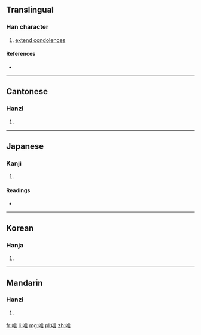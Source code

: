 ==Translingual==

===Han character===
{{Han char|rn=30|rad=口|as=07|sn=10|four=6006<sub>1</sub>|canj=口卜一口 (RYMR)}}

# [[extend condolences]]

====References====
* {{Han ref|kx=0191.240|dkj=03690|dj=0411.010|hdz=10632.130|uh=5501|ud=21761|bh=ADF1|bd=44529}}

----

==Cantonese==

===Hanzi===
{{yue-hanzi|jyut=|y=yin6}}

# {{defn|lang=yue|sort=口07}}

----

==Japanese==

===Kanji===
{{ja-kanji|grade=|rs=口07}}

# {{defn|lang=ja|sort=口07}}

====Readings====
* {{ja-readings|on=[[げん]] (gen), [[ごん]] (gon)|kun=[[とむらう]] (tomurau)}}

----

==Korean==

===Hanja===
{{ko-hanja|hangeul=언|rv=eon|mr=ŏn}}

# {{defn|lang=ko|sort=口07}}

----

==Mandarin==

===Hanzi===
{{cmn-hanzi|pin=[[yàn]] ([[yan4]])|wg=yen<sup>4</sup>}}

# {{defn|lang=cmn|sort=口07}}

[[fr:唁]]
[[li:唁]]
[[mg:唁]]
[[pl:唁]]
[[zh:唁]]
